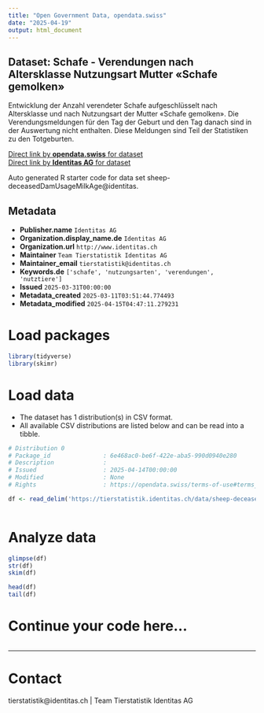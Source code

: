 ```yaml
---
title: "Open Government Data, opendata.swiss"
date: "2025-04-19"
output: html_document
---
```


## Dataset: Schafe - Verendungen nach Altersklasse Nutzungsart Mutter «Schafe gemolken»

Entwicklung der Anzahl verendeter Schafe aufgeschlüsselt nach Altersklasse und nach Nutzungsart der Mutter «Schafe gemolken». Die Verendungsmeldungen für den Tag der Geburt und den Tag danach sind in der Auswertung nicht enthalten. Diese Meldungen sind Teil der Statistiken zu den Totgeburten.

[Direct link by **opendata.swiss** for dataset](https://opendata.swiss/de/dataset/schafe-verendungen-nach-altersklasse-nutzungsart-mutter-schafe-gemolken)<br>
[Direct link by **Identitas AG** for dataset](https://tierstatistik.identitas.ch/)

Auto generated R starter code for data set sheep-deceasedDamUsageMilkAge@identitas.

## Metadata

- **Publisher.name** `Identitas AG`
- **Organization.display_name.de** `Identitas AG`
- **Organization.url** `http://www.identitas.ch`
- **Maintainer** `Team Tierstatistik Identitas AG`
- **Maintainer_email** `tierstatistik@identitas.ch`
- **Keywords.de** `['schafe', 'nutzungsarten', 'verendungen', 'nutztiere']`
- **Issued** `2025-03-31T00:00:00`
- **Metadata_created** `2025-03-11T03:51:44.774493`
- **Metadata_modified** `2025-04-15T04:47:11.279231`


# Load packages

```r

library(tidyverse)
library(skimr)

```

# Load data

-   The dataset has 1 distribution(s) in CSV format.
-   All available CSV distributions are listed below and can be read into a tibble.

```r

# Distribution 0
# Package_id               : 6e468ac0-be6f-422e-aba5-990d0940e280
# Description              : 
# Issued                   : 2025-04-14T00:00:00
# Modified                 : None
# Rights                   : https://opendata.swiss/terms-of-use#terms_by

df <- read_delim('https://tierstatistik.identitas.ch/data/sheep-deceasedDamUsageMilkAge.csv')



```

# Analyze data

```r

glimpse(df)
str(df)
skim(df)

head(df)
tail(df)

```

# Continue your code here...

```r

```

------------------------------------------------------------------------

# Contact

tierstatistik@identitas.ch | Team Tierstatistik Identitas AG
